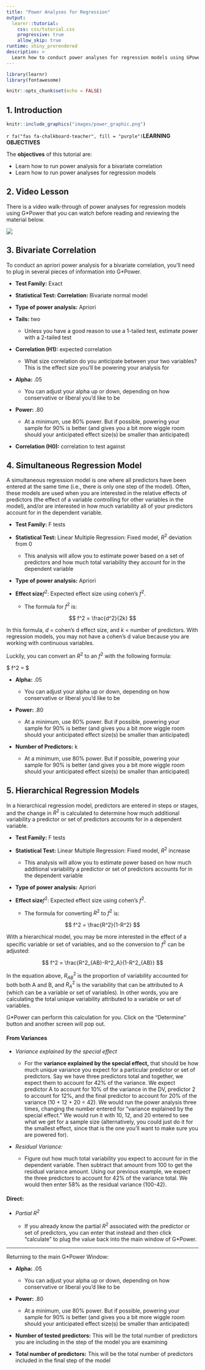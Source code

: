 ```yaml
---
title: "Power Analyses for Regression"
output: 
  learnr::tutorial:
    css: css/tutorial.css
    progressive: true
    allow_skip: true
runtime: shiny_prerendered
description: >
  Learn how to conduct power analyses for regression models using GPower.
---
```


```r
library(learnr)
library(fontawesome)

knitr::opts_chunk$set(echo = FALSE)
```

## 1. Introduction

```r
knitr::include_graphics("images/power_graphic.png")  
```

::: {.tip}
`r fa("fas fa-chalkboard-teacher", fill = "purple")`**LEARNING OBJECTIVES**

The **objectives** of this tutorial are:

-   Learn how to run power analysis for a bivariate correlation
-   Learn how to run power analyses for regression models
:::


## 2. Video Lesson

There is a video walk-through of power analyses for regression models using G*Power that you can watch before reading and reviewing the material below.


![](https://youtu.be/lUZ_Xc--VNw)



## 3.  Bivariate Correlation

To conduct an apriori power analysis for a bivariate correlation, you'll need to plug in several pieces of information into G\*Power.

-   **Test Family:** Exact

-   **Statistical Test: Correlation:** Bivariate normal model

-   **Type of power analysis:** Apriori

-   **Tails:** two

    -   Unless you have a good reason to use a 1-tailed test, estimate power with a 2-tailed test

-   **Correlation (H1):** expected correlation

    -   What size correlation do you anticipate between your two variables? This is the effect size you'll be powering your analysis for

-   **Alpha:** .05

    -   You can adjust your alpha up or down, depending on how conservative or liberal you'd like to be

-   **Power:** .80

    -   At a minimum, use 80% power. But if possible, powering your sample for 90% is better (and gives you a bit more wiggle room should your anticipated effect size(s) be smaller than anticipated)

-   **Correlation (H0):** correlation to test against



## 4. Simultaneous Regression Model

A simultaneous regression model is one where all predictors have been entered at the same time (i.e., there is only one step of the model). Often, these models are used when you are interested in the relative effects of predictors (the effect of a variable controlling for other variables in the model), and/or are interested in how much variability all of your predictors account for in the dependent variable.

-   **Test Family:** F tests

-   **Statistical Test:** Linear Multiple Regression: Fixed model, $R^2$ deviation from 0

    -   This analysis will allow you to estimate power based on a set of predictors and how much total variability they account for in the dependent variable

-   **Type of power analysis:** Apriori

-   **Effect size**$f^2$: Expected effect size using cohen's $f^2$.

    -   The formula for $f^2$ is:

$$ f^2 = \frac{d^2}{2k} $$

In this formula, *d* = cohen's d effect size, and *k* = number of predictors. With regression models, you may not have a cohen's d value because you are working with continuous variables.

Luckily, you can convert an $R^2$ to an $f^2$ with the following formula:

$ f^2 = \frac{R^2}{1-R^2} $

-   **Alpha:** .05

    -   You can adjust your alpha up or down, depending on how conservative or liberal you'd like to be

-   **Power:** .80

    -   At a minimum, use 80% power. But if possible, powering your sample for 90% is better (and gives you a bit more wiggle room should your anticipated effect size(s) be smaller than anticipated)

-   **Number of Predictors:** k

    -   At a minimum, use 80% power. But if possible, powering your sample for 90% is better (and gives you a bit more wiggle room should your anticipated effect size(s) be smaller than anticipated)

## 5. Hierarchical Regression Models

In a hierarchical regression model, predictors are entered in steps or stages, and the change in $R^2$ is calculated to determine how much additional variability a predictor or set of predictors accounts for in a dependent variable.

-   **Test Family:** F tests

-   **Statistical Test:** Linear Multiple Regression: Fixed model, $R^2$ increase

    -   This analysis will allow you to estimate power based on how much additional variability a predictor or set of predictors accounts for in the dependent variable

-   **Type of power analysis:** Apriori

-   **Effect size**$f^2$: Expected effect size using cohen's $f^2$.

    -   The formula for converting $R^2$ to $f^2$ is:

$$ f^2 = \frac{R^2}{1-R^2} $$

With a hierarchical model, you may be more interested in the effect of a specific variable or set of variables, and so the conversion to $f^2$ can be adjusted:

$$
f^2 = \frac{R^2_{AB}-R^2_A}{1-R^2_{AB}}
$$

In the equation above, $R^2_{AB}$ is the proportion of variability accounted for both both A and B, and $R^2_{A}$ is the variability that can be attributed to A (which can be a variable or set of variables). In other words, you are calculating the total unique variability attributed to a variable or set of variables.

G*Power can perform this calculation for you. Click on the "Determine" button and another screen will pop out.

#### From Variances

-   *Variance explained by the special effect*

    -   For the **variance explained by the special effect,** that should be how much unique variance you expect for a particular predictor or set of predictors. Say we have three predictors total and together, we expect them to account for 42% of the variance. We expect predictor A to account for 10% of the variance in the DV, predictor 2 to account for 12%, and the final predictor to account for 20% of the variance (10 + 12 + 20 = 42). We would run the power analysis three times, changing the number entered for "variance explained by the special effect." We would run it with 10, 12, and 20 entered to see what we get for a sample size (alternatively, you could just do it for the smallest effect, since that is the one you'll want to make sure you are powered for).

-   *Residual Variance:*

    -   Figure out how much total variability you expect to account for in the dependent variable. Then subtract that amount from 100 to get the residual variance amount. Using our previous example, we expect the three predictors to account for 42% of the variance total. We would then enter 58% as the residual variance (100-42).

#### Direct:

-   *Partial $R^2$*

    -   If you already know the partial $R^2$ associated with the predictor or set of predictors, you can enter that instead and then click "calculate" to plug the value back into the main window of G\*Power.

------------------------------------------------------------------------

Returning to the main G*Power Window:

-   **Alpha:** .05

    -   You can adjust your alpha up or down, depending on how conservative or liberal you'd like to be

-   **Power:** .80

    -   At a minimum, use 80% power. But if possible, powering your sample for 90% is better (and gives you a bit more wiggle room should your anticipated effect size(s) be smaller than anticipated)

-   **Number of tested predictors:** This will be the total number of predictors you are including in the step of the model you are examining

-   **Total number of predictors:** This will be the total number of predictors included in the final step of the model
